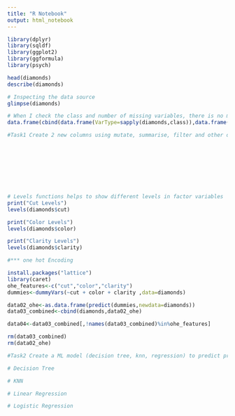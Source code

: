 ```yaml
---
title: "R Notebook"
output: html_notebook
---
```



```r
library(dplyr)
library(sqldf)
library(ggplot2)
library(ggformula)
library(psych)
```


```r
head(diamonds)
describe(diamonds)


```

```r
# Inspecting the data source
glimpse(diamonds)
```

```r
# When I check the class and number of missing variables, there is no missing values. Data is pretty neat. There are however, a few factor variables.
data.frame(cbind(data.frame(VarType=sapply(diamonds,class)),data.frame(Total_Missing=sapply(diamonds,function(x){sum(is.na(x))}))))
```

```r
#Task1 Create 2 new columns using mutate, summarise, filter and other dplyr functions









# Levels functions helps to show different levels in factor variables
print("Cut Levels")
levels(diamonds$cut)

print("Color Levels")
levels(diamonds$color)

print("Clarity Levels")
levels(diamonds$clarity)

#*** one hot Encoding

install.packages("lattice")
library(caret)
ohe_features<-c("cut","color","clarity")
dummies<-dummyVars(~cut + color + clarity ,data=diamonds)

data02_ohe<-as.data.frame(predict(dummies,newdata=diamonds))
data03_combined<-cbind(diamonds,data02_ohe)

data04<-data03_combined[,!names(data03_combined)%in%ohe_features]

rm(data03_combined)
rm(data02_ohe)

#Task2 Create a ML model (decision tree, knn, regression) to predict price of diamond

# Decision Tree

# KNN

# Linear Regression

# Logistic Regression
```

